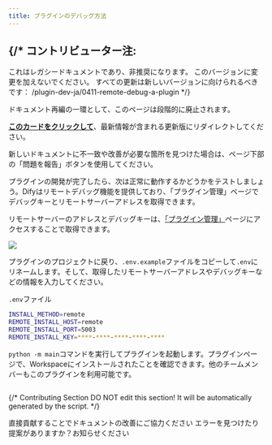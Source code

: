 ```yaml
---
title: プラグインのデバッグ方法
---
```



{/* 
  コントリビューター注:
  ----------------
  これはレガシードキュメントであり、非推奨になります。
  このバージョンに変更を加えないでください。
  すべての更新は新しいバージョンに向けられるべきです：
  /plugin-dev-ja/0411-remote-debug-a-plugin
*/}

<Card title="このドキュメントはまもなく非推奨になります" icon="circle-exclamation" href="/plugin-dev-ja/0411-remote-debug-a-plugin">
  <p>ドキュメント再編の一環として、このページは段階的に廃止されます。</p>
  
  <p><u><b>このカードをクリックして</b></u>、最新情報が含まれる更新版にリダイレクトしてください。</p>
  
  <p>新しいドキュメントに不一致や改善が必要な箇所を見つけた場合は、ページ下部の「問題を報告」ボタンを使用してください。</p>
</Card>

プラグインの開発が完了したら、次は正常に動作するかどうかをテストしましょう。Difyはリモートデバッグ機能を提供しており、「プラグイン管理」ページでデバッグキーとリモートサーバーアドレスを取得できます。

リモートサーバーのアドレスとデバッグキーは、[「プラグイン管理」](https://cloud.dify.ai/plugins)ページにアクセスすることで取得できます。

![](https://assets-docs.dify.ai/2025/04/2779338a43687f3e00155baccdd6d06c.png)

プラグインのプロジェクトに戻り、`.env.example`ファイルをコピーして`.env`にリネームします。そして、取得したリモートサーバーアドレスやデバッグキーなどの情報を入力してください。

`.env`ファイル

```bash
INSTALL_METHOD=remote
REMOTE_INSTALL_HOST=remote
REMOTE_INSTALL_PORT=5003
REMOTE_INSTALL_KEY=****-****-****-****-****
```

`python -m main`コマンドを実行してプラグインを起動します。プラグインページで、Workspaceにインストールされたことを確認できます。他のチームメンバーもこのプラグインを利用可能です。

<img
src="https://assets-docs.dify.ai/2024/12/ec26e5afc57bbfeb807719638f603807.png"
className="mx-auto"
alt=""
/>

{/*
Contributing Section
DO NOT edit this section!
It will be automatically generated by the script.
*/}

<CardGroup cols="2">
    <Card
        title="このページを編集する"
        icon="pen-to-square"
        href="https://github.com/langgenius/dify-docs/edit/main/ja-jp/plugins/quick-start/debug-plugin.mdx"
    >
        直接貢献することでドキュメントの改善にご協力ください
    </Card>
    <Card
        title="問題を報告する"
        icon="github"
        href="https://github.com/langgenius/dify-docs/issues/new?title=ドキュメントの問題%3A%20-plu&body=%23%23%20問題の説明%0A%3C%21--%20発見した問題について簡単に説明してください%20--%3E%0A%0A%23%23%20ページリンク%0Ahttps%3A%2F%2Fgithub.com%2Flanggenius%2Fdify-docs%2Fblob%2Fmain%2Fja-jp/plugins/quick-start%2Fdebug-plugin.mdx%0A%0A%23%23%20提案される変更%0A%3C%21--%20特定の変更案がある場合は、ここで説明してください%20--%3E%0A%0A%3C%21--%20ドキュメントの品質向上にご協力いただきありがとうございます！%20--%3E"
    >
        エラーを見つけたり提案がありますか？お知らせください
    </Card>
</CardGroup>

